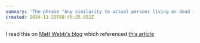 ```yaml
---
summary: 'The phrase "Any similarity to actual persons living or dead is purely coincidental" is because the guy who killed Rasputin''s wife sued MGM for defamation.'
created: 2024-11-25T08:46:25.852Z
---
```


I read this on [Matt Webb's blog](https://interconnected.org/home/2024/11/22/rasputin) which referenced [this article](https://slate.com/culture/2016/08/the-bizarre-true-story-behind-the-this-is-a-work-of-fiction-disclaimer.html)
